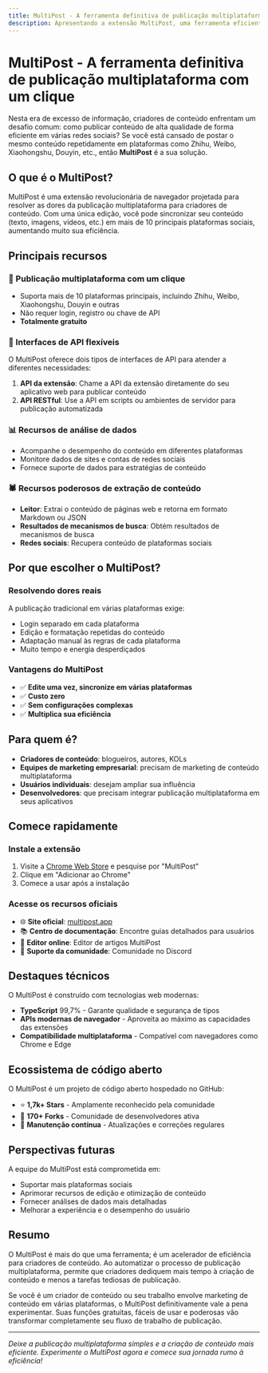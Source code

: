 ```yaml
---
title: MultiPost - A ferramenta definitiva de publicação multiplataforma com um clique
description: Apresentando a extensão MultiPost, uma ferramenta eficiente que ajuda criadores de conteúdo a publicar em várias plataformas com um único clique.
---
```


# MultiPost - A ferramenta definitiva de publicação multiplataforma com um clique

Nesta era de excesso de informação, criadores de conteúdo enfrentam um desafio comum: como publicar conteúdo de alta qualidade de forma eficiente em várias redes sociais? Se você está cansado de postar o mesmo conteúdo repetidamente em plataformas como Zhihu, Weibo, Xiaohongshu, Douyin, etc., então **MultiPost** é a sua solução.

## O que é o MultiPost?

MultiPost é uma extensão revolucionária de navegador projetada para resolver as dores da publicação multiplataforma para criadores de conteúdo. Com uma única edição, você pode sincronizar seu conteúdo (texto, imagens, vídeos, etc.) em mais de 10 principais plataformas sociais, aumentando muito sua eficiência.

## Principais recursos

### 🚀 Publicação multiplataforma com um clique
- Suporta mais de 10 plataformas principais, incluindo Zhihu, Weibo, Xiaohongshu, Douyin e outras
- Não requer login, registro ou chave de API
- **Totalmente gratuito**

### 🔧 Interfaces de API flexíveis
O MultiPost oferece dois tipos de interfaces de API para atender a diferentes necessidades:

1. **API da extensão**: Chame a API da extensão diretamente do seu aplicativo web para publicar conteúdo
2. **API RESTful**: Use a API em scripts ou ambientes de servidor para publicação automatizada

### 📊 Recursos de análise de dados
- Acompanhe o desempenho do conteúdo em diferentes plataformas
- Monitore dados de sites e contas de redes sociais
- Fornece suporte de dados para estratégias de conteúdo

### 🕷️ Recursos poderosos de extração de conteúdo
- **Leitor**: Extrai o conteúdo de páginas web e retorna em formato Markdown ou JSON
- **Resultados de mecanismos de busca**: Obtém resultados de mecanismos de busca
- **Redes sociais**: Recupera conteúdo de plataformas sociais

## Por que escolher o MultiPost?

### Resolvendo dores reais
A publicação tradicional em várias plataformas exige:
- Login separado em cada plataforma
- Edição e formatação repetidas do conteúdo
- Adaptação manual às regras de cada plataforma
- Muito tempo e energia desperdiçados

### Vantagens do MultiPost
- ✅ **Edite uma vez, sincronize em várias plataformas**
- ✅ **Custo zero**
- ✅ **Sem configurações complexas**
- ✅ **Multiplica sua eficiência**

## Para quem é?

- **Criadores de conteúdo**: blogueiros, autores, KOLs
- **Equipes de marketing empresarial**: precisam de marketing de conteúdo multiplataforma
- **Usuários individuais**: desejam ampliar sua influência
- **Desenvolvedores**: que precisam integrar publicação multiplataforma em seus aplicativos

## Comece rapidamente

### Instale a extensão
1. Visite a [Chrome Web Store](https://chrome.google.com/webstore/) e pesquise por "MultiPost"
2. Clique em "Adicionar ao Chrome"
3. Comece a usar após a instalação

### Acesse os recursos oficiais
- 🌐 **Site oficial**: [multipost.app](https://multipost.app)
- 📚 **Centro de documentação**: Encontre guias detalhados para usuários
- 🎨 **Editor online**: Editor de artigos MultiPost
- 💬 **Suporte da comunidade**: Comunidade no Discord

## Destaques técnicos

O MultiPost é construído com tecnologias web modernas:
- **TypeScript** 99,7% - Garante qualidade e segurança de tipos
- **APIs modernas de navegador** - Aproveita ao máximo as capacidades das extensões
- **Compatibilidade multiplataforma** - Compatível com navegadores como Chrome e Edge

## Ecossistema de código aberto

O MultiPost é um projeto de código aberto hospedado no GitHub:
- ⭐ **1,7k+ Stars** - Amplamente reconhecido pela comunidade
- 🔀 **170+ Forks** - Comunidade de desenvolvedores ativa
- 🐛 **Manutenção contínua** - Atualizações e correções regulares

## Perspectivas futuras

A equipe do MultiPost está comprometida em:
- Suportar mais plataformas sociais
- Aprimorar recursos de edição e otimização de conteúdo
- Fornecer análises de dados mais detalhadas
- Melhorar a experiência e o desempenho do usuário

## Resumo

O MultiPost é mais do que uma ferramenta; é um acelerador de eficiência para criadores de conteúdo. Ao automatizar o processo de publicação multiplataforma, permite que criadores dediquem mais tempo à criação de conteúdo e menos a tarefas tediosas de publicação.

Se você é um criador de conteúdo ou seu trabalho envolve marketing de conteúdo em várias plataformas, o MultiPost definitivamente vale a pena experimentar. Suas funções gratuitas, fáceis de usar e poderosas vão transformar completamente seu fluxo de trabalho de publicação.

<Cards>
  <Card title="Visitar site oficial" href="https://multipost.app" />
  <Card title="Ver projeto no GitHub" href="https://github.com/leaperone/MultiPost-Extension" />
  <Card title="Baixar extensão do Chrome" href="https://chrome.google.com/webstore/" />
  <Card title="Participar da comunidade Discord" href="#" />
</Cards>

---

*Deixe a publicação multiplataforma simples e a criação de conteúdo mais eficiente. Experimente o MultiPost agora e comece sua jornada rumo à eficiência!* 